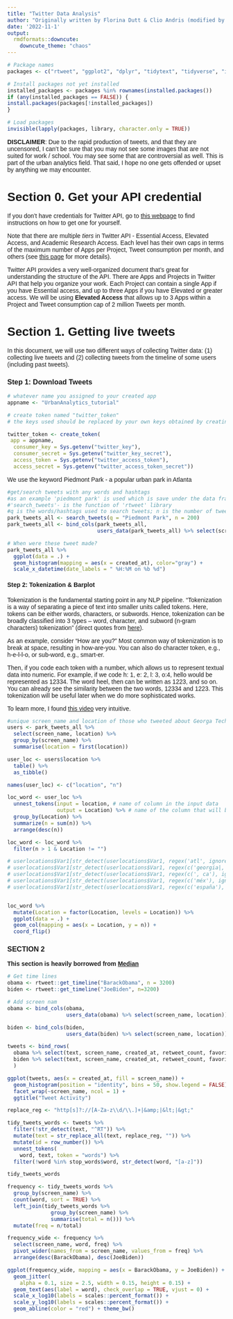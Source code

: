 ```yaml
---
title: "Twitter Data Analysis"
author: "Originally written by Florina Dutt & Clio Andris (modified by Bonwoo Koo)"
date: '2022-11-1'
output:
  rmdformats::downcute:
    downcute_theme: "chaos"
---
```


<style type="text/css">
  body{
  font-family: Arial;
  }
</style>

```r
# Package names
packages <- c("rtweet", "ggplot2", "dplyr", "tidytext", "tidyverse", "igraph", "ggraph", "tidyr", "wordcloud2", "textdata")

# Install packages not yet installed
installed_packages <- packages %in% rownames(installed.packages())
if (any(installed_packages == FALSE)) {
install.packages(packages[!installed_packages])
}

# Load packages
invisible(lapply(packages, library, character.only = TRUE))
```

**DISCLAIMER**: Due to the rapid production of tweets, and that they are uncensored, I can’t be sure that you may not see some images that are not suited for work / school. You may see some that are controversial as well. This is part of the urban analytics field. That said, I hope no one gets offended or upset by anything we may encounter. 

# Section 0. Get your API credential

If you don't have credentials for Twitter API, go to [this webpage]() to find instructions on how to get one for yourself. 

Note that there are multiple *tiers* in Twitter API - Essential Access, Elevated Access, and Academic Research Access. Each level has their own caps in terms of the maximum number of Apps per Project, Tweet consumption per month, and others (see [this page](https://developer.twitter.com/en/docs/projects/overview) for more details). 

Twitter API provides a very well-organized document that's great for understanding the structure of the API. There are Apps and Projects in Twitter API that help you organize your work. Each Project can contain a single App if you have Essential access, and up to three Apps if you have Elevated or greater access. We will be using **Elevated Access** that allows up to 3 Apps within a Project and Tweet consumption cap of 2 million Tweets per month.



# Section 1. Getting live tweets

In this document, we will use two different ways of collecting Twitter data: (1) collecting live tweets and (2) collecting tweets from the timeline of some users (including past tweets). 


### Step 1: Download Tweets 
```r
# whatever name you assigned to your created app
appname <- "UrbanAnalytics_tutorial"

# create token named "twitter_token"
# the keys used should be replaced by your own keys obtained by creating the app  

twitter_token <- create_token(
 app = appname,
  consumer_key = Sys.getenv("twitter_key"), 
  consumer_secret = Sys.getenv("twitter_key_secret"),
  access_token = Sys.getenv("twitter_access_token"),
  access_secret = Sys.getenv("twitter_access_token_secret"))
```

We use the keyword Piedmont Park - a popular urban park in Atlanta 
```r
#get/search tweets with any words and hashtags   
#as an example 'piedmont park' is used which is save under the data frame name - 'park_tweets'
#'search_tweets'- is the function of 'rtweet' library
#q is the words/hashtags used to search tweets; n is the number of tweets to download at a time. Here it is 100.
park_tweets_all <- search_tweets(q = "Piedmont Park", n = 200) 
park_tweets_all <- bind_cols(park_tweets_all, 
                             users_data(park_tweets_all) %>% select(screen_name, location))
```

```r
# When were these tweet made?
park_tweets_all %>% 
  ggplot(data = .) +
  geom_histogram(mapping = aes(x = created_at), color="gray") + 
  scale_x_datetime(date_labels = " %H:%M on %b %d")
```


#### Step 2: Tokenization & Barplot 

Tokenization is the fundamental starting point in any NLP pipeline. "Tokenization is a way of separating a piece of text into smaller units called tokens. Here, tokens can be either words, characters, or subwords. Hence, tokenization can be broadly classified into 3 types – word, character, and subword (n-gram characters) tokenization" (direct quotes from [here](https://www.analyticsvidhya.com/blog/2020/05/what-is-tokenization-nlp/)). 

As an example, consider "How are you?" Most common way of tokenization is to break at space, resulting in how-are-you. You can also do character token, e.g., h-e-l-l-o, or sub-word, e.g., smart-er. 

Then, if you code each token with a number, which allows us to represent textual data into numeric. For example, if we code h: 1, e: 2, l: 3, o:4, hello would be represented as 12334. The word heel, then can be written as 1223, and so on. You can already see the similarity between the two words, 12334 and 1223. This tokenization will be useful later when we do more sophisticated works.

To learn more, I found [this video](https://www.youtube.com/watch?v=fNxaJsNG3-s&t=1s) very intuitive.

```r
#unique screen_name and location of those who tweeted about Georga Tech
users <- park_tweets_all %>% 
  select(screen_name, location) %>% 
  group_by(screen_name) %>% 
  summarise(location = first(location))

user_loc <- users$location %>% 
  table() %>% 
  as_tibble()

names(user_loc) <- c("location", "n")

loc_word <- user_loc %>% 
  unnest_tokens(input = location, # name of column in the input data
                output = Location) %>% # name of the column that will be in the output
  group_by(Location) %>% 
  summarize(n = sum(n)) %>%
  arrange(desc(n))

loc_word <- loc_word %>% 
  filter(n > 1 & Location != "")

# userlocations$Var1[str_detect(userlocations$Var1, regex('atl', ignore_case = T))] <- 'Atlanta'
# userlocations$Var1[str_detect(userlocations$Var1, regex(c('georgia|, ga'), ignore_case = T))] <- 'Georgia'
# userlocations$Var1[str_detect(userlocations$Var1, regex(c(', ca'), ignore_case = T))] <- 'California'
# userlocations$Var1[str_detect(userlocations$Var1, regex(c('méx'), ignore_case = T))] <- 'Mexico'
# userlocations$Var1[str_detect(userlocations$Var1, regex(c('españa'), ignore_case = T))] <- 'Spain'


loc_word %>% 
  mutate(Location = factor(Location, levels = Location)) %>% 
  ggplot(data = .) + 
  geom_col(mapping = aes(x = Location, y = n)) +
  coord_flip()
```

### SECTION 2
**This section is heavily borrowed from [Median](https://medium.com/the-artificial-impostor/analyzing-tweets-with-r-92ff2ef990c6)**
```r
# Get time lines
obama <- rtweet::get_timeline("BarackObama", n = 3200)
biden <- rtweet::get_timeline("JoeBiden", n=3200)

# Add screen nam
obama <- bind_cols(obama, 
                   users_data(obama) %>% select(screen_name, location))

biden <- bind_cols(biden, 
                   users_data(biden) %>% select(screen_name, location))

tweets <- bind_rows(
  obama %>% select(text, screen_name, created_at, retweet_count, favorite_count),
  biden %>% select(text, screen_name, created_at, retweet_count, favorite_count)
  )
```

```r
ggplot(tweets, aes(x = created_at, fill = screen_name)) +
  geom_histogram(position = "identity", bins = 50, show.legend = FALSE) +
  facet_wrap(~screen_name, ncol = 1) + 
  ggtitle("Tweet Activity")
```

```r
replace_reg <- "http[s]?://[A-Za-z\\d/\\.]+|&amp;|&lt;|&gt;"

tidy_tweets_words <- tweets %>% 
  filter(!str_detect(text, "^RT")) %>%
  mutate(text = str_replace_all(text, replace_reg, "")) %>%
  mutate(id = row_number()) %>%
  unnest_tokens(
    word, text, token = "words") %>%
  filter(!word %in% stop_words$word, str_detect(word, "[a-z]"))

tidy_tweets_words
```

```r
frequency <- tidy_tweets_words %>% 
  group_by(screen_name) %>% 
  count(word, sort = TRUE) %>% 
  left_join(tidy_tweets_words %>% 
              group_by(screen_name) %>% 
              summarise(total = n())) %>%
  mutate(freq = n/total)

frequency_wide <- frequency %>% 
  select(screen_name, word, freq) %>% 
  pivot_wider(names_from = screen_name, values_from = freq) %>%
  arrange(desc(BarackObama), desc(JoeBiden))

ggplot(frequency_wide, mapping = aes(x = BarackObama, y = JoeBiden)) +
  geom_jitter(
    alpha = 0.1, size = 2.5, width = 0.15, height = 0.15) +
  geom_text(aes(label = word), check_overlap = TRUE, vjust = 0) +    
  scale_x_log10(labels = scales::percent_format()) +
  scale_y_log10(labels = scales::percent_format()) +
  geom_abline(color = "red") + theme_bw()
```

<!-- ### SECTION 2: YOUR OWN KEYWORD -->

<!-- #### Part 1: Retrieve Tweets  -->
<!-- ```{r} -->
<!-- my_twts <- search_tweets(q = "##Netflix", n = 200, -->
<!--                                 lang = "en", -->
<!--                                 include_rts = FALSE) -->

<!-- #save the tweets downloaded using rtweet as a csv  -->
<!-- #write_as_csv(my_twts, "my_twts.csv", prepend_ids = TRUE, na = "", fileEncoding = "UTF-8")  -->

<!-- head(my_twts$text,3) -->
<!-- ``` -->

<!-- ```{r} -->
<!-- my_twts$cleanedTxt <- gsub("http.*","",  my_twts$text) -->
<!-- my_twts$cleanedTxt <- gsub("https.*","", my_twts$cleanedTxt) -->
<!-- my_twts$cleanedTxt <- gsub("&amp*","", my_twts$cleanedTxt) -->
<!-- head(my_twts$cleanedTxt, 3) -->
<!-- ``` -->

<!-- #### Part 2: Tokenization -->
<!-- ```{r} -->
<!-- # We first remove punctuation, convert to lowercase, add id for each tweet! -->
<!-- my_twts_clean <- my_twts %>% -->
<!--   dplyr::select(cleanedTxt) %>% -->
<!--   unnest_tokens(output = word, input = cleanedTxt) -->

<!-- #Then we will check the number of rows after tokenization -->
<!-- nrow(my_twts_clean) -->
<!-- View(my_twts_clean) -->
<!-- ``` -->


<!-- ```{r} -->
<!-- # plot the top 15 words and sort them in order of their counts  -->
<!-- my_twts_clean %>% -->
<!--   count(word, sort = TRUE) %>%  -->
<!--   top_n(15) %>% -->
<!--   mutate(word = reorder(word, n)) %>% -->
<!--   ggplot(aes(x = word, y = n)) + -->
<!--   geom_col() + -->
<!--   xlab(NULL) + -->
<!--   coord_flip() + -->
<!--       labs(x = "words", -->
<!--       y = "counts", -->
<!--       title = "Figure 2: Unique wordcounts found in tweets, with no stop words") -->

<!-- #-- Do you observe any problem? -->
<!-- ``` -->

<!-- #### Part 3: Stop Words  -->
<!-- ```{r} -->
<!-- # load list of stop words - from the tidytext package -->
<!-- data("stop_words") -->
<!-- # view first 6 words -->
<!-- #head(stop_words) -->
<!-- #View(stop_words) -->
<!-- ``` -->

<!-- The *anti_join function* is part of the tidytext package. It removes stop words from the tweet text and saved as cleaned tweet words.  -->
<!-- ```{r} -->
<!-- # remove stop words from your list of words -->
<!-- cleanTokens <- my_twts_clean %>% anti_join(stop_words) -->

<!-- # Check the number of rows after removal of the stop words. There should be fewer words now -->
<!-- nrow(cleanTokens) -->

<!-- # plot the top 10 words -- notice any issues? -->
<!-- cleanTokens %>% -->
<!--   count(word, sort = TRUE) %>% -->
<!--   top_n(15) %>% -->
<!--   mutate(word = reorder(word, n)) %>% -->
<!--   ggplot(aes(x = word, y = n)) + -->
<!--   geom_col() + -->
<!--   xlab(NULL) + -->
<!--   coord_flip() + -->
<!--   labs(y = "count", -->
<!--        x = "words", -->
<!--        title = "Figure 3: Unique wordcounts found in tweets after applying stop words", -->
<!--        subtitle = "Stop words removed from the list") -->
<!-- ``` -->

<!-- #### Part 4: Wordclouds -->
<!-- ```{r} -->
<!-- ###You may need these -->
<!-- #library(wordcloud)  -->
<!-- library(RColorBrewer) -->
<!-- pal <- brewer.pal(8,"Dark2") -->

<!-- #Get some frequency counts for each word -->
<!-- freq_df1 <- cleanTokens %>% -->
<!--   count(word, sort = TRUE) %>% -->
<!--   top_n(100) %>% -->
<!--   mutate(word = reorder(word, n)) -->

<!-- wordcloud2(data = freq_df1, minRotation = 0, maxRotation = 0, ellipticity = 0.8) -->
<!-- ``` -->

<!-- ```{r} -->
<!-- ###FURTHER CLEANING BASED ON YOUR EXPERTISE! YOUR CODE HERE -->
<!-- my_stopwords <- data.frame(c(stop_words$word, 'netflix', '&amp', '1', '2', '3', '4', '5', '6', '7', '8', '9', '0', -->
<!--                              '10', '11', '12', '13', '14', '15', '16', '17', '19', '27', '37', '110', '99', '50', '30', '200')) -->

<!-- colnames(my_stopwords) <- "word" -->

<!-- cleanTokens2 <- my_twts_clean %>% -->
<!--   anti_join(my_stopwords) -->

<!-- ####Rerun the freq counts -->
<!-- freq_df2 <- cleanTokens2 %>% -->
<!--   count(word, sort = TRUE) %>% -->
<!--   top_n(100) %>% -->
<!--   mutate(word = reorder(word, n)) -->

<!-- wordcloud2(data = freq_df2, minRotation = 0, maxRotation = 0, ellipticity = 0.8) -->
<!-- ``` -->

<!-- #### Part 5: N-grams  -->

<!-- N-grams You may what to see words that appear together in the tweets. N-gram is the sequence of n-words appearing together. For example *'basketball coach'*, *'dinner time'* are two words occurring together they are called i-grams. Similarly, *'the three musketeers'* is a tri-gram, and *'she was very hungry'* is a 4-gram respectively. We will learn how to extract ngrams form the the Tweet text and that will give further insights in to the tweet corpus. For advanced text analysis and machine learning based labeling, specific tokens, and n-grams can be used for feature engineering of the tweet.  -->

<!-- N-grams are used to analyze words in context. When we say (1) "We need to check the details." and (2) "Can we pay it with a check?", the word check are used as a verb and as a noun. We know what 'check' means in a sentence based on other words in the sentence, particularly words that are before and after the word 'check.' For example, if the word 'check' is used after 'to', we can infer that it is used as a verb. You can test bi-grams (2 words), tri-grams (3 words), and so on.  -->

<!-- ```{r} -->
<!-- library(widyr) -->
<!-- #get ngrams. You may try playing around with the value of n, n=3 , n=4  -->
<!-- my_twts_ngram <- my_twts %>% -->
<!--   dplyr::select(cleanedTxt) %>% -->
<!--   unnest_tokens(output = paired_words,  -->
<!--                 input = cleanedTxt,  -->
<!--                 token = "ngrams",  -->
<!--                 n = 2) -->

<!-- #show ngrams with sorted values -->
<!-- my_twts_ngram %>% -->
<!--   count(paired_words, sort = TRUE) -->
<!-- ``` -->


<!-- Here we see the ngrams are using stop words such as * a, to, etc.* Next we will try to obtain ngrams occurring without stop words. We will use the *separate* function of the *tidyr* library to obtain the paired words in two columns i.e. *word 1* and *word 2*. Subsequently we filter out columns containing stop words using the *filter fucntion* -->
<!-- ```{r} -->
<!-- library(tidyr) -->
<!-- #separate the paired words into two columns  -->
<!-- my_twts_ngram <- my_twts_ngram %>% -->
<!--   separate(paired_words, c("word1", "word2"), sep = " ") -->

<!-- # filter rows where there are stop words under word 1 column and word 2 column  -->
<!-- my_twts_filtered <- my_twts_ngram %>% -->
<!--   filter(!word1 %in% my_stopwords$word) %>% -->
<!--   filter(!word2 %in% my_stopwords$word) -->

<!-- # Filter out words that are not encoded in ASCII -->
<!-- # To see what's ASCCII, google 'ASCII table' -->
<!-- my_twts_filtered <- my_twts_filtered[stringi::stri_enc_isascii(my_twts_filtered$word1) & -->
<!--                                        stringi::stri_enc_isascii(my_twts_filtered$word2),] -->

<!-- # Sort the new bi-gram (n=2) counts: -->
<!-- my_words_counts <- my_twts_filtered %>% -->
<!--   count(word1, word2) %>%  -->
<!--   arrange(desc(n)) -->

<!-- head(my_words_counts) -->

<!-- # words occurring in pair after filtering out the stop words -->
<!-- head(my_twts_filtered) -->
<!-- ``` -->
<!-- By using the igraph and ggraph library we are trying to visualize the words occuring in pairs. (Note the edges can't be drawn at this time) -->

<!-- ```{r} -->
<!-- # plot word network -->
<!-- my_words_counts %>% -->
<!--   filter(n >= 2) %>% -->
<!--   graph_from_data_frame() %>% -->
<!--   ggraph(layout = "fr") + -->
<!--   geom_edge_link(aes(edge_alpha = .6, edge_width = n)) + -->
<!--   geom_node_point(color = "darkslategray4", size = 3) + -->
<!--   geom_node_text(aes(label = name), vjust = 1.8, size = 4) + -->
<!--   labs(title = "Figure 5: Word Network: Tweets using my hashtag", -->
<!--        subtitle = "Text mining twitter data", -->
<!--        x = "", y = "") -->
<!-- ``` -->

<!-- End -->


